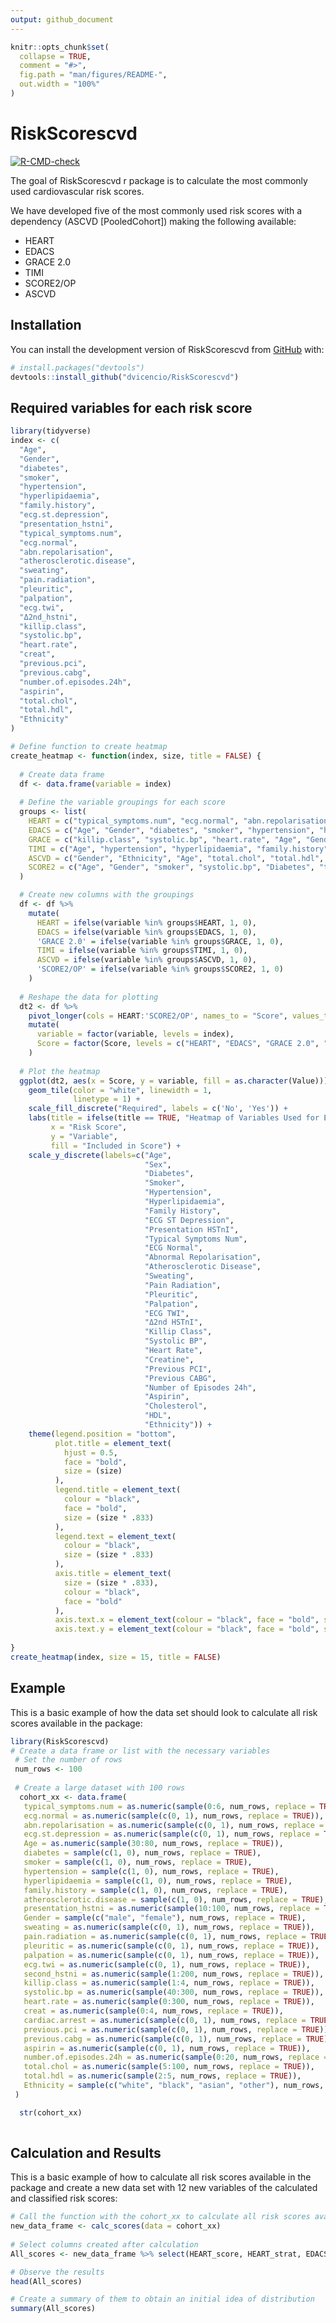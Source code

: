 ```yaml
---
output: github_document
---
```


<!-- README.md is generated from README.Rmd. Please edit that file -->

```r
knitr::opts_chunk$set(
  collapse = TRUE,
  comment = "#>",
  fig.path = "man/figures/README-",
  out.width = "100%"
)
```

# RiskScorescvd

<!-- badges: start -->
[![R-CMD-check](https://github.com/dvicencio/RiskScorescvd/actions/workflows/R-CMD-check.yaml/badge.svg)](https://github.com/dvicencio/RiskScorescvd/actions/workflows/R-CMD-check.yaml)
<!-- badges: end -->

The goal of RiskScorescvd r package is to calculate the most commonly used cardiovascular risk scores.

We have developed five of the most commonly used risk scores with a dependency (ASCVD [PooledCohort]) making the following available:

* HEART
* EDACS
* GRACE 2.0
* TIMI
* SCORE2/OP
* ASCVD


## Installation

You can install the development version of RiskScorescvd from [GitHub](https://github.com/) with:

``` r
# install.packages("devtools")
devtools::install_github("dvicencio/RiskScorescvd")
```
## Required variables for each risk score

```r
library(tidyverse)
index <- c(
  "Age",
  "Gender",
  "diabetes",
  "smoker",
  "hypertension",
  "hyperlipidaemia",
  "family.history",
  "ecg.st.depression",
  "presentation_hstni",
  "typical_symptoms.num",
  "ecg.normal",
  "abn.repolarisation",
  "atherosclerotic.disease",
  "sweating",
  "pain.radiation",
  "pleuritic",
  "palpation",
  "ecg.twi",
  "Δ2nd_hstni",
  "killip.class",
  "systolic.bp",
  "heart.rate",
  "creat",
  "previous.pci",
  "previous.cabg",
  "number.of.episodes.24h",
  "aspirin",
  "total.chol",
  "total.hdl",
  "Ethnicity"
)

# Define function to create heatmap
create_heatmap <- function(index, size, title = FALSE) {
  
  # Create data frame
  df <- data.frame(variable = index)
  
  # Define the variable groupings for each score
  groups <- list(
    HEART = c("typical_symptoms.num", "ecg.normal", "abn.repolarisation", "ecg.st.depression", "Age", "diabetes", "smoker", "hypertension", "hyperlipidaemia", "family.history", "atherosclerotic.disease", "presentation_hstni", "Gender"),
    EDACS = c("Age", "Gender", "diabetes", "smoker", "hypertension", "hyperlipidaemia", "family.history", "sweating", "pain.radiation", "pleuritic", "palpation", "ecg.st.depression", "ecg.twi", "presentation_hstni", "Δ2nd_hstni"),
    GRACE = c("killip.class", "systolic.bp", "heart.rate", "Age", "Gender", "creat", "ecg.st.depression", "presentation_hstni"),
    TIMI = c("Age", "hypertension", "hyperlipidaemia", "family.history", "diabetes", "smoker", "previous.pci", "previous.cabg", "aspirin", "number.of.episodes.24h", "ecg.st.depression", "presentation_hstni", "Gender"),
    ASCVD = c("Gender", "Ethnicity", "Age", "total.chol", "total.hdl", "systolic.bp", "hypertension", "smoker", "diabetes"),
    SCORE2 = c("Age", "Gender", "smoker", "systolic.bp", "Diabetes", "total.chol", "total.hdl")
  )

  # Create new columns with the groupings
  df <- df %>%
    mutate(
      HEART = ifelse(variable %in% groups$HEART, 1, 0),
      EDACS = ifelse(variable %in% groups$EDACS, 1, 0),
      'GRACE 2.0' = ifelse(variable %in% groups$GRACE, 1, 0),
      TIMI = ifelse(variable %in% groups$TIMI, 1, 0),
      ASCVD = ifelse(variable %in% groups$ASCVD, 1, 0),
      'SCORE2/OP' = ifelse(variable %in% groups$SCORE2, 1, 0)
    )
  
  # Reshape the data for plotting
  dt2 <- df %>%
    pivot_longer(cols = HEART:'SCORE2/OP', names_to = "Score", values_to = "Value") %>%
    mutate(
      variable = factor(variable, levels = index),
      Score = factor(Score, levels = c("HEART", "EDACS", "GRACE 2.0", "TIMI", "ASCVD", "SCORE2/OP"))
    )
  
  # Plot the heatmap
  ggplot(dt2, aes(x = Score, y = variable, fill = as.character(Value))) +
    geom_tile(color = "white", linewidth = 1,
              linetype = 1) +
    scale_fill_discrete("Required", labels = c('No', 'Yes')) +
    labs(title = ifelse(title == TRUE, "Heatmap of Variables Used for Each Risk Score", ""),
         x = "Risk Score",
         y = "Variable",
         fill = "Included in Score") +
    scale_y_discrete(labels=c("Age",
                              "Sex",
                              "Diabetes",
                              "Smoker",
                              "Hypertension",
                              "Hyperlipidaemia",
                              "Family History",
                              "ECG ST Depression",
                              "Presentation HSTnI",
                              "Typical Symptoms Num",
                              "ECG Normal",
                              "Abnormal Repolarisation",
                              "Atherosclerotic Disease",
                              "Sweating",
                              "Pain Radiation",
                              "Pleuritic",
                              "Palpation",
                              "ECG TWI",
                              "Δ2nd HSTnI",
                              "Killip Class",
                              "Systolic BP",
                              "Heart Rate",
                              "Creatine",
                              "Previous PCI",
                              "Previous CABG",
                              "Number of Episodes 24h",
                              "Aspirin",
                              "Cholesterol",
                              "HDL",
                              "Ethnicity")) +
    theme(legend.position = "bottom",
          plot.title = element_text(
            hjust = 0.5,
            face = "bold",
            size = (size)
          ),
          legend.title = element_text(
            colour = "black",
            face = "bold",
            size = (size * .833)
          ),
          legend.text = element_text(
            colour = "black",
            size = (size * .833)
          ),
          axis.title = element_text(
            size = (size * .833),
            colour = "black",
            face = "bold"
          ),
          axis.text.x = element_text(colour = "black", face = "bold", size = (size * .6)),
          axis.text.y = element_text(colour = "black", face = "bold", size = (size * .667))) 
    
}
create_heatmap(index, size = 15, title = FALSE)
```


## Example

This is a basic example of how the data set should look to calculate all risk scores available in the package:

```r
library(RiskScorescvd)
# Create a data frame or list with the necessary variables
 # Set the number of rows
 num_rows <- 100
 
 # Create a large dataset with 100 rows
  cohort_xx <- data.frame(
   typical_symptoms.num = as.numeric(sample(0:6, num_rows, replace = TRUE)),
   ecg.normal = as.numeric(sample(c(0, 1), num_rows, replace = TRUE)),
   abn.repolarisation = as.numeric(sample(c(0, 1), num_rows, replace = TRUE)),
   ecg.st.depression = as.numeric(sample(c(0, 1), num_rows, replace = TRUE)),
   Age = as.numeric(sample(30:80, num_rows, replace = TRUE)),
   diabetes = sample(c(1, 0), num_rows, replace = TRUE),
   smoker = sample(c(1, 0), num_rows, replace = TRUE),
   hypertension = sample(c(1, 0), num_rows, replace = TRUE),
   hyperlipidaemia = sample(c(1, 0), num_rows, replace = TRUE),
   family.history = sample(c(1, 0), num_rows, replace = TRUE),
   atherosclerotic.disease = sample(c(1, 0), num_rows, replace = TRUE),
   presentation_hstni = as.numeric(sample(10:100, num_rows, replace = TRUE)),
   Gender = sample(c("male", "female"), num_rows, replace = TRUE),
   sweating = as.numeric(sample(c(0, 1), num_rows, replace = TRUE)),
   pain.radiation = as.numeric(sample(c(0, 1), num_rows, replace = TRUE)),
   pleuritic = as.numeric(sample(c(0, 1), num_rows, replace = TRUE)),
   palpation = as.numeric(sample(c(0, 1), num_rows, replace = TRUE)),
   ecg.twi = as.numeric(sample(c(0, 1), num_rows, replace = TRUE)),
   second_hstni = as.numeric(sample(1:200, num_rows, replace = TRUE)),
   killip.class = as.numeric(sample(1:4, num_rows, replace = TRUE)),
   systolic.bp = as.numeric(sample(40:300, num_rows, replace = TRUE)),
   heart.rate = as.numeric(sample(0:300, num_rows, replace = TRUE)),
   creat = as.numeric(sample(0:4, num_rows, replace = TRUE)),
   cardiac.arrest = as.numeric(sample(c(0, 1), num_rows, replace = TRUE)),
   previous.pci = as.numeric(sample(c(0, 1), num_rows, replace = TRUE)),
   previous.cabg = as.numeric(sample(c(0, 1), num_rows, replace = TRUE)),
   aspirin = as.numeric(sample(c(0, 1), num_rows, replace = TRUE)),
   number.of.episodes.24h = as.numeric(sample(0:20, num_rows, replace = TRUE)),
   total.chol = as.numeric(sample(5:100, num_rows, replace = TRUE)),
   total.hdl = as.numeric(sample(2:5, num_rows, replace = TRUE)),
   Ethnicity = sample(c("white", "black", "asian", "other"), num_rows, replace = TRUE)
 )

  str(cohort_xx)
  
```

## Calculation and Results

This is a basic example of how to calculate all risk scores available in the package and create a new data set with 12 new variables of the calculated and classified risk scores:

```r
# Call the function with the cohort_xx to calculate all risk scores available in the package
new_data_frame <- calc_scores(data = cohort_xx)
 
# Select columns created after calculation
All_scores <- new_data_frame %>% select(HEART_score, HEART_strat, EDACS_score, EDACS_strat, GRACE_score, GRACE_strat, TIMI_score, TIMI_strat, SCORE2_score, SCORE2_strat, ASCVD_score, ASCVD_strat)

# Observe the results
head(All_scores)

# Create a summary of them to obtain an initial idea of distribution
summary(All_scores)
 
```

